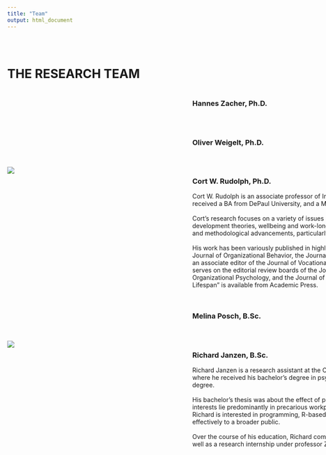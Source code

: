 ```yaml
---
title: "Team"
output: html_document
---
```


<style type="text/css">
.title {
  display: none;
}
.main-container {
  max-width: 1175px !important;
  margin-left: auto;
  margin-right: auto;
}

.grid-container {
  display: grid;
  grid-template-columns: 395px 783px;
  grid-column-gap: 30px;
  grid-row-gap: 30px;
}

.grid-pic {
  text-align: left;
}

.grid-text {
  text-align: left;
}


</style>
<div class="row" style="padding-top: 30px;">
<h1><b>THE RESEARCH TEAM</b></h1>
<div class="grid-container">
  
  <div id = "Img Zacher" class = "grid-pic">
  
  </div>
  
  <div id = "CV Zacher" class = "grid-text">
  <h3>Hannes Zacher, Ph.D.</h3>
  </div>
  
  <div id = "Img Weigelt" class = "grid-pic">
 
  </div>
  
  <div id = "CV Weigelt" class = "grid-text">
  <h3>Oliver Weigelt, Ph.D.</h3>
  </div>
  
  <div id = "Img Rudolph" class = "grid-pic">
   <img src="images/CWR_Headshot.png" >
  </div>

  
  <div id = "CV Rudolph" class = "grid-text">
  <h3>Cort W. Rudolph, Ph.D.</h3>
  Cort W. Rudolph is an associate professor of Industrial and Organizational Psychology at Saint Louis University. He received a BA from DePaul University, and a MA and Ph.D. from Wayne State University. <br>
  <br>
  Cort’s research focuses on a variety of issues related to the aging workforce, including applications of lifespan development theories, wellbeing and work-longevity, and ageism/generationalism. He also has interests in statistical and methodological advancements, particularly in meta-analysis, and emerging topics in open science practices. <br>
  <br>
  His work has been variously published in highly ranked journals, including the Journal of Applied Psychology, the Journal of Organizational Behavior, the Journal of Occupational Health Psychology, and Leadership Quarterly. Cort is an associate editor of the Journal of Vocational Behavior and a Consulting Editor for Work, Aging and Retirement. He serves on the editorial review boards of the Journal of Managerial Psychology, the Journal of Occupational and Organizational Psychology, and the Journal of Organizational Behavior. His recent co-edited book, “Work Across the Lifespan” is available from Academic Press.
  </div>
  
  <div id = "Img Posch" class = "grid-pic">
  </div>
  
  <div id = "CV Posch" class = "grid-text">
  <h3>Melina Posch, B.Sc.</h3>
  </div>
  
  <div id = "Img Janzen" class = "grid-pic">
  <img src="images/RJ_Headshot.jpg" >
  </div>
  
  <div id = "CV Janzen" class = "grid-text">
  <h3>Richard Janzen, B.Sc.</h3>
  Richard Janzen is a research assistant at the Chair of Work and Organisational Psychology at Leipzig University, where he received his bachelor’s degree in psychology and where he is currently studying psychology for a master’s degree.  <br>
 <br>
His bachelor’s thesis was about the effect of presenteeism on customer satisfaction in service contexts. His research interests lie predominantly in precarious workplaces, poverty, basic income and occupational health. Furthermore, Richard is interested in programming, R-based statistics and web design, and using that to communicate science effectively to a broader public.  <br>
 <br>
Over the course of his education, Richard completed internships in clinical and vocational rehabilitation institutions as well as a research internship under professor Zacher.

  </div>
  


</div>